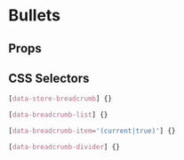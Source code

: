

# Bullets

<Canvas>
  <Story id="molecules-breadcrumb--breadcrumb" />
</Canvas>

## Props

<ArgsTable of={Breadcrumb} />

## CSS Selectors

```css
[data-store-breadcrumb] {}

[data-breadcrumb-list] {}

[data-breadcrumb-item='(current|true)'] {}

[data-breadcrumb-divider] {}
```
